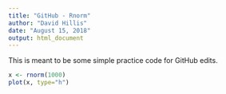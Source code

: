 ---
title: "GitHub - Rnorm"
author: "David Hillis"
date: "August 15, 2018"
output: html_document
---

This is meant to be some simple practice code for GitHub edits.
```{r, rnorm}
x <- rnorm(1000)
plot(x, type="h")
```








